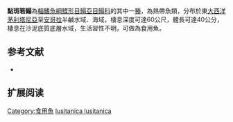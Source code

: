 {{Speciesbox
| name = 點斑箬鰨
| status = NE
| status_system = IUCN3.1
| image = 
| image_width = 250px
| genus = Synaptura
| species = lusitanica
| authority = [[de_Brito_Capello|de Brito Capello]], 1868
| synonyms = *''Synaptura lusitanica ,de Brito Capello, 1868 ''
*''Dagetichthys lusitanicus ,de Brito Capello, 1868 ''
*''Synaptura punctatissima,Peters, 1876''
*''Synaptura lusitanica punctatissima ,Peters, 1876''
}}

'''點斑箬鰨'''為[[輻鰭魚綱|輻鰭魚綱]][[鰈形目|鰈形目]][[鰨亞目|鰨亞目]][[鰨科|鰨科]]的其中一[[種|種]]，為熱帶魚類，分布於東[[大西洋|大西洋]][[茅利塔尼亞|茅利塔尼亞]]至[[安哥拉|安哥拉]]半鹹水域、海域，棲息深度可達60公尺，體長可達40公分，棲息在沙泥底質底層水域，生活習性不明，可做為食用魚。
==参考文献==
*{{FishBase_species|genus=Synaptura|species=lusitanica lusitanica|year=2014|month=4}}

== 扩展阅读 ==
{{refbegin}}
{{wikispecies-inline|Synaptura lusitanica lusitanica|點斑箬鰨}}
{{refend}}
{{Taxonbar|from=Q9080897}}

[[Category:食用魚|Category:食用魚]]
[[Category:箬鰨屬|lusitanica lusitanica]]


{{魚類小作品}}